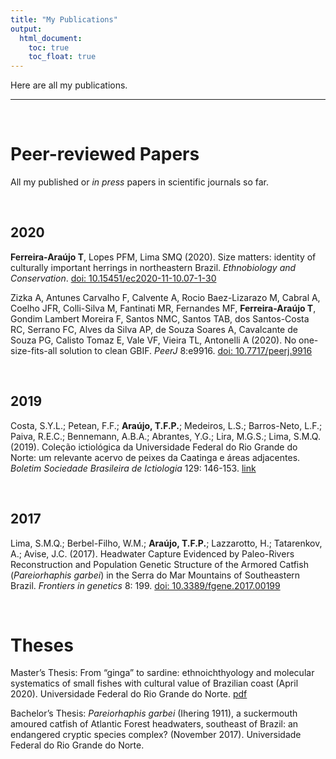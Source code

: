 ---
title: "My Publications"
output:
  html_document:
    toc: true
    toc_float: true
---

Here are all my publications.

----

<br>

# Peer-reviewed Papers
All my published or *in press* papers in scientific journals so far.

<br>

## 2020

**Ferreira-Araújo T**, Lopes PFM, Lima SMQ (2020). Size matters: identity of culturally important herrings in northeastern Brazil. *Ethnobiology and Conservation*. [doi: 10.15451/ec2020-11-10.07-1-30](https://ethnobioconservation.com/index.php/ebc/article/view/402)

Zizka A, Antunes Carvalho F, Calvente A, Rocio Baez-Lizarazo M, Cabral A, Coelho JFR, Colli-Silva M, Fantinati MR, Fernandes MF, **Ferreira-Araújo T**, Gondim Lambert Moreira F, Santos NMC, Santos TAB, dos Santos-Costa RC, Serrano FC, Alves da Silva AP, de Souza Soares A, Cavalcante de Souza PG, Calisto Tomaz E, Vale VF, Vieira TL, Antonelli A (2020). No one-size-fits-all solution to clean GBIF. *PeerJ* 8:e9916. [doi: 10.7717/peerj.9916](https://doi.org/10.7717/peerj.9916)

<br>

## 2019

Costa, S.Y.L.; Petean, F.F.; **Araújo, T.F.P.**; Medeiros, L.S.; Barros-Neto, L.F.; Paiva, R.E.C.; Bennemann, A.B.A.; Abrantes, Y.G.; Lira, M.G.S.; Lima, S.M.Q. (2019). Coleção ictiológica da Universidade Federal do Rio Grande do Norte: um relevante acervo de peixes da Caatinga e áreas adjacentes. *Boletim Sociedade Brasileira de Ictiologia* 129: 146-153. [link](http://www.sbi.bio.br/images/sbi/boletim-docs/2019/outubro_129.pdf)

<br>

## 2017

Lima, S.M.Q.; Berbel-Filho, W.M.; **Araújo, T.F.P.**; Lazzarotto, H.; Tatarenkov, A.; Avise, J.C. (2017). Headwater Capture Evidenced by Paleo-Rivers Reconstruction and Population Genetic Structure of the Armored Catfish (*Pareiorhaphis garbei*) in the Serra do Mar Mountains of Southeastern Brazil. *Frontiers in genetics* 8: 199. [doi: 10.3389/fgene.2017.00199](https://doi.org/10.3389/fgene.2017.00199)


<br>

# Theses


Master’s Thesis: From “ginga” to sardine: ethnoichthyology and molecular systematics of small fishes with cultural value of Brazilian coast (April 2020). Universidade Federal do Rio Grande do Norte. [pdf](files/master_thesis.pdf)


Bachelor’s Thesis: *Pareiorhaphis garbei* (Ihering 1911), a suckermouth amoured catfish of Atlantic Forest headwaters, southeast of Brazil: an endangered cryptic species complex? (November 2017). Universidade Federal do Rio Grande do Norte.